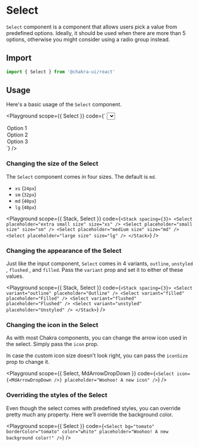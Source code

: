 


# Select

`Select` component is a component that allows users pick a value from predefined
options. Ideally, it should be used when there are more than 5 options,
otherwise you might consider using a radio group instead.

## Import

```js
import { Select } from '@chakra-ui/react'
```

## Usage

Here's a basic usage of the `Select` component.

<Playground
  scope={{ Select }}
  code={`
<Select placeholder="Select option">
  <option value="option1">Option 1</option>
  <option value="option2">Option 2</option>
  <option value="option3">Option 3</option>
</Select>
`}
/>

### Changing the size of the Select

The `Select` component comes in four sizes. The default is `md`.

- `xs` (`24px`)
- `sm` (`32px`)
- `md` (`40px`)
- `lg` (`48px`)

<Playground
  scope={{ Stack, Select }}
  code={`
<Stack spacing={3}>
  <Select placeholder="extra small size" size="xs" />
  <Select placeholder="small size" size="sm" />
  <Select placeholder="medium size" size="md" />
  <Select placeholder="large size" size="lg" />
</Stack>
`}
/>

### Changing the appearance of the Select

Just like the input component, `Select` comes in 4 variants, `outline`,
`unstyled` , `flushed` , and `filled`. Pass the `variant` prop and set it to
either of these values.

<Playground
  scope={{ Stack, Select }}
  code={`
<Stack spacing={3}>
  <Select variant="outline" placeholder="Outline" />
  <Select variant="filled" placeholder="Filled" />
  <Select variant="flushed" placeholder="Flushed" />
  <Select variant="unstyled" placeholder="Unstyled" />
</Stack>
`}
/>

### Changing the icon in the Select

As with most Chakra components, you can change the arrow icon used in the
select. Simply pass the `icon` prop.

In case the custom icon size doesn't look right, you can pass the `iconSize`
prop to change it.

<Playground
  scope={{ Select, MdArrowDropDown }}
  code={`
<Select icon={<MdArrowDropDown />} placeholder="Woohoo! A new icon" />
`}
/>

### Overriding the styles of the Select

Even though the select comes with predefined styles, you can override pretty
much any property. Here we'll override the background color.

<Playground
  scope={{ Select }}
  code={`
<Select
  bg="tomato"
  borderColor="tomato"
  color="white"
  placeholder="Woohoo! A new background color!"
/>
`}
/>

